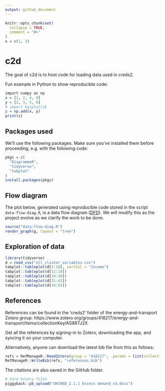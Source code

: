 ```yaml
---
output: github_document
---
```


<!-- README.md is generated from README.Rmd. Please edit that file -->

```r
knitr::opts_chunk$set(
  collapse = TRUE,
  comment = "#>"
)
x = c(1, 2)
```

# c2d

The goal of c2d is to host code for loading data used in creds2.

Fun example in Python to show reproducible code:

```r
import numpy as np
x = [1, 2, 4, 9]
y = [2, 3, 5, 6]
# import matplotlib
z = np.add(x, y)
print(z)
```

## Packages used

We'll use the following packages.
Make sure you've installed them before proceeding, e.g. with the following code:

```r
pkgs = c(
  "DiagrammeR",
  "tidyverse",
  "tabplot"
)
install.packages(pkgs)
```


## Flow diagram

The plot below, generated using reproducible code stored in the script `data-flow-diag.R`, is a data flow diagram ([DFD](https://en.wikipedia.org/wiki/Data_flow_diagram)).
We will modify this as the project evolve as we clarify the work to be done.

```r
source("data-flow-diag.R")
render_graph(g, layout = "tree")
```

## Exploration of data

```r
library(tidyverse)
d = read_csv("all_cluster_variables.csv")
tabplot::tableplot(d[2:10], sortCol = "Income")
tabplot::tableplot(d[11:18])
tabplot::tableplot(d[19:30])
tabplot::tableplot(d[31:43])
tabplot::tableplot(d[44:55])
```

## References

References can be found in the 'creds2' folder of the energy-and-transport Zotero group: https://www.zotero.org/groups/418217/energy-and-transport/items/collectionKey/AS8RTJ2X

Get all the references by signing-in to Zotero, downloading the app, and syncing it on your computer.

Alternatively, anyone can download the latest bib file from this as follows:

```r
refs = RefManageR::ReadZotero(group = "418217", .params = list(collection = "AS8RTJ2X", limit = 100))
RefManageR::WriteBib(refs, "references.bib")
```

The citations are also saved in the GitHub folder.

```r
# Core binary files
piggyback::pb_upload("UKCRED_2.1.1 Excess demand_v3.docx")
```

